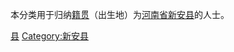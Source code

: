 {{Catnav|頁面分類|各種主題的頁面分類|依中国各省来作的分类|各地中国人|河南人|洛阳人}}
{{Catnav|頁面分類|人物|各國人物|中国人|各地中国人|河南人|洛阳人}}

本分类用于归纳[[籍贯|籍贯]]（出生地）为[[河南省|河南省]][[新安县|新安县]]的人士。

[[Category:洛阳人|县]]
[[Category:新安县|Category:新安县]]